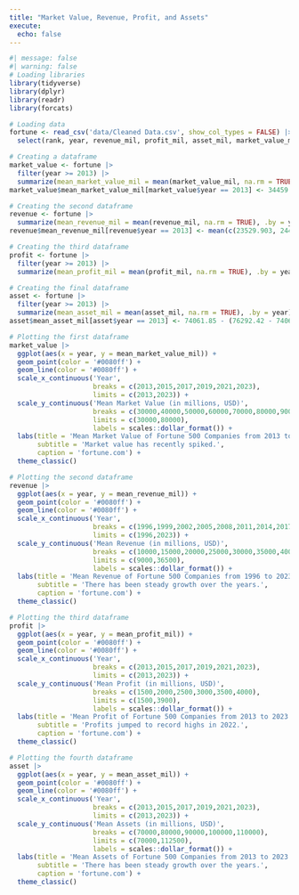 ```yaml
---
title: "Market Value, Revenue, Profit, and Assets"
execute: 
  echo: false
---
```


```r
#| message: false
#| warning: false
# Loading libraries
library(tidyverse)
library(dplyr)
library(readr)
library(forcats)
```

```r
# Loading data
fortune <- read_csv('data/Cleaned Data.csv', show_col_types = FALSE) |>
  select(rank, year, revenue_mil, profit_mil, asset_mil, market_value_mil)
```

```r
# Creating a dataframe
market_value <- fortune |>
  filter(year >= 2013) |>
  summarize(mean_market_value_mil = mean(market_value_mil, na.rm = TRUE), .by = year)
market_value$mean_market_value_mil[market_value$year == 2013] <- 34459.82 - (37372.77 - 34459.82)/2
```

```r
# Creating the second dataframe
revenue <- fortune |>
  summarize(mean_revenue_mil = mean(revenue_mil, na.rm = TRUE), .by = year)
revenue$mean_revenue_mil[revenue$year == 2013] <- mean(c(23529.903, 24421.006))
```

```r
# Creating the third dataframe
profit <- fortune |>
  filter(year >= 2013) |>
  summarize(mean_profit_mil = mean(profit_mil, na.rm = TRUE), .by = year)
```

```r
# Creating the final dataframe
asset <- fortune |>
  filter(year >= 2013) |>
  summarize(mean_asset_mil = mean(asset_mil, na.rm = TRUE), .by = year)
asset$mean_asset_mil[asset$year == 2013] <- 74061.85 - (76292.42 - 74061.85)/2
```

```r
# Plotting the first dataframe
market_value |>
  ggplot(aes(x = year, y = mean_market_value_mil)) +
  geom_point(color = '#0080ff') +
  geom_line(color = '#0080ff') +
  scale_x_continuous('Year',
                     breaks = c(2013,2015,2017,2019,2021,2023),
                     limits = c(2013,2023)) +
  scale_y_continuous('Mean Market Value (in millions, USD)',
                     breaks = c(30000,40000,50000,60000,70000,80000,90000),
                     limits = c(30000,80000),
                     labels = scales::dollar_format()) +
  labs(title = 'Mean Market Value of Fortune 500 Companies from 2013 to 2023',
       subtitle = 'Market value has recently spiked.',
       caption = 'fortune.com') +
  theme_classic()
```

```r
# Plotting the second dataframe
revenue |>
  ggplot(aes(x = year, y = mean_revenue_mil)) +
  geom_point(color = '#0080ff') +
  geom_line(color = '#0080ff') +
  scale_x_continuous('Year',
                     breaks = c(1996,1999,2002,2005,2008,2011,2014,2017,2020,2023),
                     limits = c(1996,2023)) +
  scale_y_continuous('Mean Revenue (in millions, USD)',
                     breaks = c(10000,15000,20000,25000,30000,35000,40000),
                     limits = c(9000,36500),
                     labels = scales::dollar_format()) +
  labs(title = 'Mean Revenue of Fortune 500 Companies from 1996 to 2023',
       subtitle = 'There has been steady growth over the years.',
       caption = 'fortune.com') +
  theme_classic()
```

```r
# Plotting the third dataframe
profit |>
  ggplot(aes(x = year, y = mean_profit_mil)) +
  geom_point(color = '#0080ff') +
  geom_line(color = '#0080ff') +
  scale_x_continuous('Year',
                     breaks = c(2013,2015,2017,2019,2021,2023),
                     limits = c(2013,2023)) +
  scale_y_continuous('Mean Profit (in millions, USD)',
                     breaks = c(1500,2000,2500,3000,3500,4000),
                     limits = c(1500,3900),
                     labels = scales::dollar_format()) +
  labs(title = 'Mean Profit of Fortune 500 Companies from 2013 to 2023',
       subtitle = 'Profits jumped to record highs in 2022.',
       caption = 'fortune.com') +
  theme_classic()
```

```r
# Plotting the fourth dataframe
asset |>
  ggplot(aes(x = year, y = mean_asset_mil)) +
  geom_point(color = '#0080ff') +
  geom_line(color = '#0080ff') +
  scale_x_continuous('Year',
                     breaks = c(2013,2015,2017,2019,2021,2023),
                     limits = c(2013,2023)) +
  scale_y_continuous('Mean Assets (in millions, USD)',
                     breaks = c(70000,80000,90000,100000,110000),
                     limits = c(70000,112500),
                     labels = scales::dollar_format()) +
  labs(title = 'Mean Assets of Fortune 500 Companies from 2013 to 2023',
       subtitle = 'There has been steady growth over the years.',
       caption = 'fortune.com') +
  theme_classic()
```